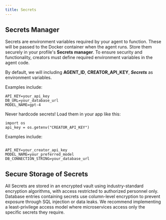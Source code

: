 ```yaml
---
title: Secrets
---
```


## Secrets Manager

Secrets are environment variables required by your agent to function.
These will be passed to the Docker container when the agent runs.
Store them securely in your profile's **Secrets manager**.
To ensure security and functionality, creators must define required environment variables in the agent code.

By default, we will including **AGENT_ID**, **CREATOR_API_KEY**, **_Secrets_** as environment variables.

Examples include:

```
API_KEY=your_api_key
DB_URL=your_database_url
MODEL_NAME=gpt-4
```

Never hardcode secrets! Load them in your app like this:

```
import os
api_key = os.getenv("CREATOR_API_KEY")
```

Examples include:

```

API_KEY=your_creator_api_key
MODEL_NAME=your_preferred_model
DB_CONNECTION_STRING=your_database_url

```

## Secure Storage of Secrets

All Secrets are stored in an encrypted vault using industry-standard encryption algorithms, with access restricted to authorized personnel only.
Database entries containing secrets use column-level encryption to prevent exposure through SQL injection or data leaks.
We recommend implementing a least-privilege access model where microservices access only the specific secrets they require.
